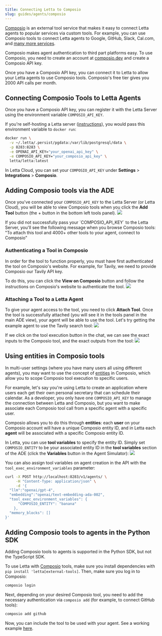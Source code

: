 ```yaml
---
title: Connecting Letta to Composio
slug: guides/agents/composio
---
```


[Composio](https://docs.composio.dev) is an external tool service that makes it easy to connect Letta agents to popular services via custom tools.
For example, you can use Composio tools to connect Letta agents to Google, GitHub, Slack, Cal.com, and [many more services](https://composio.dev/tools).

Composio makes agent authentication to third part platforms easy.
To use Composio, you need to create an account at [composio.dev](https://composio.dev) and create a Composio API key.

Once you have a Composio API key, you can connect it to Letta to allow your Letta agents to use Composio tools.
Composio's free tier gives you 2000 API calls per month.

## Connecting Composio Tools to Letta Agents
Once you have a Composio API key, you can register it with the Letta Server using the environment variable `COMPOSIO_API_KEY`.

If you're self-hosting a Letta server ([instructions](guides/server/docker)), you would pass this environment variable to `docker run`:
```bash
docker run \
  -v ~/.letta/.persist/pgdata:/var/lib/postgresql/data \
  -p 8283:8283 \
  -e OPENAI_API_KEY="your_openai_api_key" \
  -e COMPOSIO_API_KEY="your_composio_api_key" \
  letta/letta:latest
```

In Letta Cloud, you can set your `COMPOSIO_API_KEY` under **Settings** > **Integrations** > **Composio**.

## Adding Composio tools via the ADE
Once you've connected your `COMPOSIO_API_KEY` to the Letta Server (or Letta Cloud), you will be able to view Composio tools when you click the **Add Tool** button (the + button in the bottom left tools panel).
<img src="../../images/tavily.png" />

<Warning>
If you did not successfully pass your `COMPOSIO_API_KEY` to the Letta Server, you'll see the following message when you browse Composio tools:
"To attach this tool and 4000+ other tools to your agent, connect to Composio"
</Warning>

### Authenticating a Tool in Composio
In order for the tool to function properly, you must have first authenticated the tool on Composio's website. For example, for Tavily, we need to provide Composio our Tavily API key.

To do this, you can click the **View on Composio** button and follow the instructions on Composio's website to authenticate the tool.
<img src="../../images/tavily_connect.png" />

### Attaching a Tool to a Letta Agent
To give your agent access to the tool, you need to click **Attach Tool**. Once the tool is successfully attached (you will see it in the tools panel in the main ADE view), your agent will be able to use the tool.
Let's try getting the example agent to use the Tavily search tool:
<img src="../../images/tavily_call.png" />

If we click on the tool execution button in the chat, we can see the exact inputs to the Composio tool, and the exact outputs from the tool:
<img src="../../images/tavily_call_expanded.png" />

## Using entities in Composio tools
In multi-user settings (where you have many users all using different agents), you may want to use the concept of [entities](https://docs.composio.dev/patterns/Auth/connected_account#entities) in Composio, which allow you to scope Composio tool execution to specific users.

For example, let's say you're using Letta to create an application where users each get their own personal secretary that can schedule their calendar. As a developer, you only have one `COMPOSIO_API_KEY` to manage the connection between Letta and Composio, but you want to make associate each Composio tool call from a specific agent with a specific user.

Composio allows you to do this through **entities**: each **user** on your Composio account will have a unique Composio entity ID, and in Letta each **agent** will be associated with a specific Composio entity ID.

In Letta, you can use **tool variables** to specify the entity ID. Simply set `COMPOSIO_ENTITY` to be your associated entity ID in the **tool variables** section of the ADE (click the **Variables** button in the Agent Simulator):
<img src="../../images/tool_variables.png" />

You can also assign tool variables on agent creation in the API with the `tool_exec_environment_variables` parameter:
```sh
curl -X POST http://localhost:8283/v1/agents/ \
     -H "Content-Type: application/json" \
     -d '{
  "llm":"openai/gpt-4",
  "embedding":"openai/text-embedding-ada-002",
  "tool_exec_environment_variables": {
      "COMPOSIO_ENTITY": "banana"
    },
  "memory_blocks": []
}'
```

## Adding Composio tools to agents in the Python SDK
<Note>
Adding Composio tools to agents is supported in the Python SDK, but not the TypeScript SDK.
</Note>

To use Letta with [Composio](https://docs.composio.dev) tools, make sure you install dependencies with `pip install 'letta[external-tools]`. Then, make sure you log in to Composio:
```bash
composio login
```

Next, depending on your desired Composio tool, you need to add the necessary authentication via `composio add` (for example, to connect GitHub tools):
```bash
composio add github
```

Now, you can include the tool to be used with your agent. See a working example [here](https://github.com/letta-ai/letta/blob/main/examples/composio_tool_usage.py).
